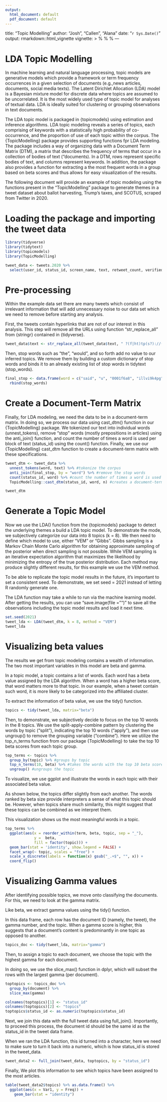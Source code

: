 ```yaml
---
output:
  html_document: default
  pdf_document: default
---
```

title: "Topic Modelling"
author: "Josh", "Callen", "Alana"
date: "`r Sys.Date()`"
output: rmarkdown::html_vignette
vignette: >
  %\VignetteIndexEntry{Topic Modelling}
  %\VignetteEngine{knitr::rmarkdown}
  %\VignetteEncoding{UTF-8}
---

# LDA Topic Modelling 

In machine learning and natural language processing, topic models are generative models which provide a framework or term frequency occurrences in a given selection of documents (e.g.,news articles, documents, social media texts). The Latent Dirichlet Allocation (LDA) model is a Bayesian mixture model for discrete data where topics are assumed to be uncorrelated. It is the most widely used type of topic model for analyses of textual data. LDA is ideally suited for clustering or grouping observations in text documents. 

The LDA topic model is packaged in {topicmodels} using estimation and inference algorithms. LDA topic modeling reveals a series of topics, each comprising of keywords with a statistically high probability of co-occurrence, and the proportion of use of each topic within the corpus. The {TopicModelling} package provides supporting functions fpr LDA modeling. The package includes a way of organizing data with a Document Term Matrix (DTM), a matrix that describes the frequency of terms that occur in a collection of bodies of text ("documents). In a DTM, rows represent specific bodies of text, and columns represent keywords. In addition, the package also provides a function for extracting a the most frequent words in a group based on beta scores and thus allows for easy visualization of the results. 

The following document will provide an example of topic modeling using the functions present in the "TopicModelling" package to generate themes in a tweet dataset about ballot harvesting, Trump's taxes, and SCOTUS, scraped from Twitter in 2020. 

# Loading the package and importing the tweet data

```r
library(tidyverse)
library(tidytext)
library(topicmodels)
library(TopicModelling)

tweet_data <- tweets.2020 %>%
  select(user_id, status_id, screen_name, text, retweet_count, verified)

```

# Pre-processing

Within the example data set there are many tweets which consist of irrelevant information that will add unnecessary noise to our data set which we need to remove before starting any analysis. 

First, the tweets contain hyperlinks that are not of our interest in this analysis. This step will remove all the URLs using function "str_replace_all" from {stringr} contained in {tidyverse}. 

``` r
tweet_data$text <- str_replace_all(tweet_data$text, " ?(f|ht)tp(s?)://(.*)[.][a-z]+", "")
```

Then, stop words such as "the", "would", and so forth add no value to our inferred topics. We remove them by building a custom dictionary of stop words and binds it to an already existing list of stop words in tidytext (stop_words).

```r
final_stop <- data.frame(word = c("said", "u", "0001f6a8", "illvi9k4pg", "https", "t.co", "video"), lexicon = "custom") %>%
  rbind(stop_words)
```

# Create a Document-Term Matrix

Finally, for LDA modeling, we need the data to be in a document-term matrix. In doing so, we process our data using cast_dtm() function in our {TopicModelling} package. We tokenized our text into individual words (unnest_tokens), remove "stop" words (mostly prepositions in articles) using the anti_join() function, and count the number of times a word is used per block of text (status_id) using the count() function. Finally, we use our {TopicModelling} cast_dtm function to create a document-term matrix with these specifications.

```r
tweet_dtm <- tweet_data %>%
  unnest_tokens(word, text) %>% #tokenize the corpus
  anti_join(final_stop, by = "word") %>% #remove the stop words
  count(status_id, word) %>% #count the number of times a word is used per status_id
  TopicModelling::cast_dtm(status_id, word, n) #creates a document-term matrix

tweet_dtm
```

# Generate a Topic Model

Now we use the LDA() function from the {topicmodels} package to detect the underlying themes a build a LDA topic model. To demonstrate the mode, we subjectively categorize our data into 8 topics (k = 8). We then need to define which model to use, either "VEM" or "Gibbs". Gibbs sampling is a Markov Chain Monte Carlo algorithm for obtaining approximate sampling of the posterior when direct sampling is not possible. While VEM sampling is an iterative expectation algorithm that maximizes the likelihood by minimizing the entropy of the true posterior distribution. Each method may produce slightly different results, for this example we use the VEM method. 

To be able to replicate the topic model results in the future, it's important to set a consistent seed. To demonstrate, we set seed = 2021 instead of letting R randomly generate one.

The LDA function may take a while to run via the machine learning model. After getting the results, you can use "save.image(file = "")" to save all the observations including the topic model results and load it next time.

```r
set.seed(2021)
tweet_lda <- LDA(tweet_dtm, k = 8, method = "VEM")
tweet_lda

```

# Visualizing beta values 

The results we get from topic modeling contains a wealth of information. The two most important variables in this model are beta and gamma. 

In a topic model, a topic contains a list of words. Each word has a beta value assigned by the LDA algorithm. When a word has a higher beta score, that word matters more to that topic. In our example, when a tweet contain such word, it is more likely to be categorized into the affiliated cluster.

To extract the information of beta value, we use the tidy() function.

```r
topics <- tidy(tweet_lda, matrix="beta")
```

Then, to demonstrate, we subjectively decide to focus on the top 10 words in the 8 topics. We use the split-apply-combine pattern by clustering the words by topic (“split”), indicating the top 10 words (“apply”), and then use ungroup() to remove the grouping variable (“combine”). Here we utilize the top_n_terms function from our package {TopicModelling} to take the top 10 beta scores from each topic group. 

```r

top_terms <- topics %>% 
  group_by(topic) %>% #groups by topic
  top_n_terms(10, beta) %>% #takes the words with the top 10 beta scores
  ungroup() #ungroups the topic


```

To visualize, we use ggplot and illustrate the words in each topic with their associated beta value.

As shown below, the topics differ slightly from each another. The words ranked by beta size provide interpreters a sense of what this topic should be. However, when topics share much similarity, this might suggest that these topics can be combined as we interpret them.

This visualization shows us the most meaningful words in a topic.

```r
top_terms %>% 
  ggplot(aes(x = reorder_within(term, beta, topic, sep = "_"), 
             y =  beta, 
             fill = factor(topic))) +
  geom_bar(stat = 'identity', show.legend = FALSE) +
  facet_wrap(~ topic, scales = "free") + 
  scale_x_discrete(labels = function(x) gsub("_.+$", "", x)) +
  coord_flip()
```

# Visualizing Gamma values

After identifying possible topics, we move onto classifying the documents. For this, we need to look at the gamma matrix.

Like beta, we extract gamma values using the tidy() function.

In this data frame, each row has the document ID (namely, the tweet), the gamma number, and the topic. When a gamma score is higher, this suggests that a document’s content is predominantly in one topic as opposed to another.

```r
topics_doc <- tidy(tweet_lda, matrix="gamma") 
```

Then, to assign a topic to each document, we choose the topic with the highest gamma for each document.

In doing so, we use the slice_max() function in dplyr, which will subset the rows with the largest gamma (per document).

```r
toptopics <- topics_doc %>%
  group_by(document) %>%
  slice_max(gamma)

colnames(toptopics)[1] <- "status_id"
colnames(toptopics)[2] <- "topics"
toptopics$status_id <- as.numeric(toptopics$status_id)
```

Next, we join this data with the full tweet data using full_join(). Importantly, to proceed this process, the document id should be the same id as the status_id in the tweet data frame. 

When we ran the LDA function, this id turned into a character, here we need to make sure to turn it back into a numeric, which is how status_id is stored in the tweet_data.

```r
tweet_data2 <- full_join(tweet_data, toptopics, by = "status_id")
```

Finally, We plot this information to see which topics have been assigned to the most articles.

```r
table(tweet_data2$topics) %>% as.data.frame() %>%
  ggplot(aes(x = Var1, y = Freq)) +
    geom_bar(stat = "identity")
```
